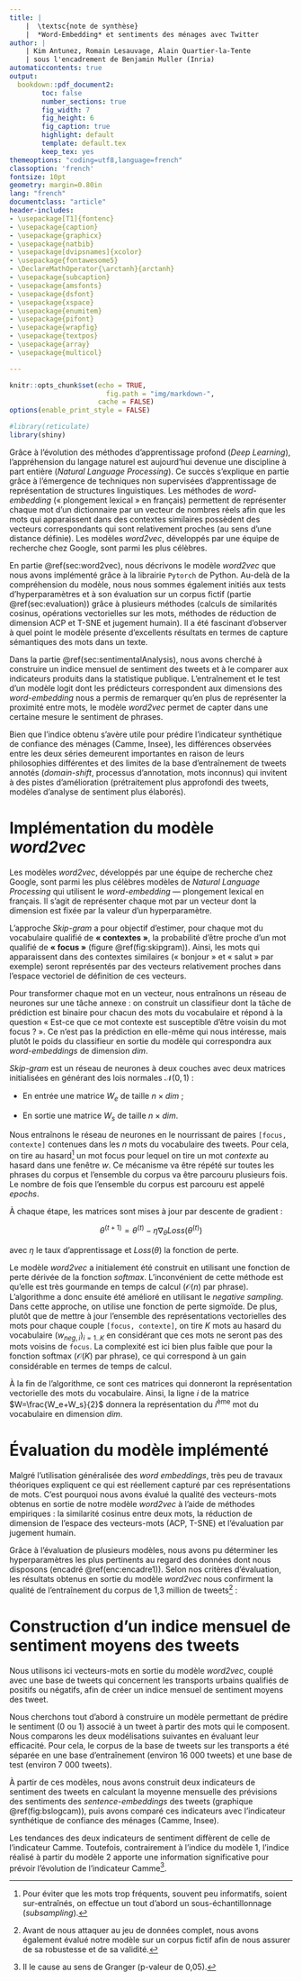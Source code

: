 ```yaml
---
title: |
    |  \textsc{note de synthèse}
    |  *Word-Embedding* et sentiments des ménages avec Twitter 
author: |
    | Kim Antunez, Romain Lesauvage, Alain Quartier-la-Tente
    | sous l'encadrement de Benjamin Muller (Inria)
automaticcontents: true
output:
  bookdown::pdf_document2:
        toc: false
        number_sections: true
        fig_width: 7
        fig_height: 6
        fig_caption: true
        highlight: default
        template: default.tex
        keep_tex: yes
themeoptions: "coding=utf8,language=french"
classoption: 'french'
fontsize: 10pt
geometry: margin=0.80in
lang: "french"
documentclass: "article"
header-includes:
- \usepackage[T1]{fontenc}
- \usepackage{caption}
- \usepackage{graphicx}
- \usepackage{natbib}
- \usepackage[dvipsnames]{xcolor}
- \usepackage{fontawesome5}
- \DeclareMathOperator{\arctanh}{arctanh}
- \usepackage{subcaption}
- \usepackage{amsfonts}
- \usepackage{dsfont}
- \usepackage{xspace}
- \usepackage{enumitem}
- \usepackage{pifont}
- \usepackage{wrapfig}
- \usepackage{textpos}
- \usepackage{array}
- \usepackage{multicol}

---
```


```r
knitr::opts_chunk$set(echo = TRUE,
                        fig.path = "img/markdown-",
                      cache = FALSE)
options(enable_print_style = FALSE)
```

```r
#library(reticulate)
library(shiny)
```

\begin{textblock*}{\textwidth}(0cm,-7.8cm)
\begin{center}
\includegraphics[height=2.5cm]{img/LOGO-ENSAE.png}
\end{center}
\end{textblock*}


Grâce à l'évolution des méthodes d'apprentissage profond (*Deep Learning*), l'appréhension du langage naturel est aujourd'hui devenue une discipline à part entière (*Natural Language Processing*). 
Ce succès s'explique en partie grâce à l'émergence de techniques non supervisées d'apprentissage de représentation de structures linguistiques. 
Les méthodes de *word-embedding* (« plongement lexical » en français) permettent de représenter chaque mot d'un dictionnaire par un vecteur de nombres réels afin que les mots qui apparaissent dans des contextes similaires possèdent des vecteurs correspondants qui sont relativement proches (au sens d'une distance définie). 
Les modèles *word2vec*, développés par une équipe de recherche chez Google, sont parmi les plus célèbres.

En partie \@ref(sec:word2vec), nous décrivons le modèle *word2vec* que nous avons implémenté grâce à la librairie `Pytorch` de Python. 
Au-delà de la compréhension du modèle, nous nous sommes également initiés aux tests d’hyperparamètres et à son évaluation sur un corpus fictif (partie \@ref(sec:evaluation)) grâce à plusieurs méthodes (calculs de similarités cosinus, opérations vectorielles sur les mots, méthodes de réduction de dimension ACP et T-SNE et jugement humain). 
Il a été fascinant d’observer à quel point le modèle présente d’excellents résultats en termes de capture sémantiques des mots dans un texte.




Dans la partie \@ref(sec:sentimentalAnalysis), nous avons cherché à construire un indice mensuel de sentiment des tweets et à le comparer aux indicateurs produits dans la statistique publique. 
L’entraînement et le test d'un modèle logit dont les prédicteurs correspondent aux dimensions des *word-embedding* nous a permis de remarquer qu’en plus de représenter la proximité entre mots, le modèle *word2vec* permet de capter dans une certaine mesure le sentiment de phrases. 

\begin{figure}[htb]
\input{img/schema_recap.tex}
\end{figure}


Bien que l'indice obtenu s'avère utile pour prédire l'indicateur synthétique de confiance des ménages (Camme, Insee), les différences observées entre les deux séries demeurent importantes en raison de leurs philosophies différentes et des limites de la base d'entraînement de tweets annotés (*domain-shift*, processus d’annotation, mots inconnus) qui invitent à des pistes d'amélioration (prétraitement plus approfondi des tweets, modèles d’analyse de sentiment plus élaborés\dots). 


\newpage

# Implémentation du modèle *word2vec* {#sec:word2vec}

Les modèles *word2vec*, développés par une équipe de recherche chez Google, sont parmi les plus célèbres modèles de *Natural Language Processing* qui utilisent le *word-embedding* --- plongement lexical en français.
Il s'agit de représenter chaque mot par un vecteur dont la dimension est fixée par la valeur d’un hyperparamètre. 

<!-- \begin{minipage}{\textwidth} -->
\begin{wrapfigure}[15]{r}[0pt]{0cm}
\includegraphics[width=5cm]{img/skip_gram.png}
\captionsetup{margin=0cm,format=hang,justification=justified}
\caption{Architecture\newline du modèle Skip-gram.}\label{fig:skipgram}
\end{wrapfigure}
<!-- \end{minipage} -->


L'approche *Skip-gram* a pour objectif d'estimer, pour chaque mot du vocabulaire qualifié de **« contextes »**, la probabilité d'être proche d'un mot qualifié de **« focus »** (figure \@ref(fig:skipgram)).
Ainsi, les mots qui apparaissent dans des contextes similaires (« bonjour » et « salut » par exemple) seront représentés par des vecteurs relativement proches dans l’espace vectoriel de définition de ces vecteurs. 


Pour transformer chaque mot en un vecteur, nous entraînons un réseau de neurones sur une tâche annexe : on construit un classifieur dont la tâche de prédiction est binaire pour chacun des mots du vocabulaire et répond à la question « Est-ce que ce mot contexte est susceptible d’être voisin du mot focus ? ».
Ce n'est pas la prédiction en elle-même qui nous intéresse, mais plutôt le poids du classifieur en sortie du modèle qui correspondra aux *word-embeddings* de dimension $dim$. 

*Skip-gram* est un réseau de neurones à deux couches avec deux matrices initialisées en générant des lois normales $\mathcal N(0,1)$ :

- En entrée une matrice $W_e$ de taille $n\times dim$ ;

- En sortie une matrice $W_s$ de taille $n\times dim$.


Nous entraînons le réseau de neurones en le nourrissant de paires `[focus, contexte]` contenues dans les $n$ mots du vocabulaire des tweets.
Pour cela, on tire au hasard^[
Pour éviter que les mots trop fréquents, souvent peu informatifs, soient sur-entraînés, on effectue un tout d'abord un sous-échantillonnage (*subsampling*).
] un mot focus pour lequel on tire un mot *contexte* au hasard dans une fenêtre $w$. 
Ce mécanisme va être répété sur toutes les phrases du corpus et l'ensemble du corpus va être parcouru plusieurs fois. 
Le nombre de fois que l'ensemble du corpus est parcouru est appelé *epochs*.

À chaque étape, les matrices sont mises à jour par descente de gradient :

$$\theta^{(t+1)} = \theta^{(t)} - \eta \nabla_\theta Loss(\theta^{(t)})$$

avec $\eta$ le taux d'apprentissage et $Loss(\theta)$ la fonction de perte.

Le modèle *word2vec* a initialement été construit en utilisant une fonction de perte dérivée de la fonction *softmax*.
L'inconvénient de cette méthode est qu'elle est très gourmande en temps de calcul ($\mathcal O(n)$ par phrase). 
L'algorithme a donc ensuite été amélioré en utilisant le *negative sampling*. 
Dans cette approche, on utilise une fonction de perte sigmoïde. De plus, plutôt que de mettre à jour l'ensemble des représentations vectorielles des mots pour chaque couple `[focus, contexte]`, on tire $K$ mots au hasard du vocabulaire $(w_{neg,\,i})_{i=1..K}$ en considérant que ces mots ne seront pas des mots voisins de `focus`. 
La complexité est ici bien plus faible que pour la fonction softmax ($\mathcal O(K)$ par phrase), ce qui correspond à un gain considérable en termes de temps de calcul.

À la fin de l'algorithme, ce sont ces matrices qui donneront la représentation vectorielle des mots du vocabulaire.
Ainsi, la ligne $i$ de la matrice $W=\frac{W_e+W_s}{2}$ donnera la représentation du $i$^ème^ mot du vocabulaire en dimension $dim$.


\newpage

# Évaluation du modèle implémenté {#sec:evaluation}

Malgré l'utilisation généralisée des *word embeddings*, très peu de travaux théoriques expliquent ce qui est réellement capturé par ces représentations de mots. 
C'est pourquoi nous avons évalué la qualité des vecteurs-mots obtenus en sortie de notre modèle *word2vec* à l'aide de méthodes empiriques : la similarité cosinus entre deux mots, la réduction de dimension de l'espace des vecteurs-mots (ACP, T-SNE) et l'évaluation par jugement humain. 

Grâce à l'évaluation de plusieurs modèles, nous avons pu déterminer les hyperparamètres les plus pertinents
\footnote{
$ep = 100$ pour le nombre d'\og \emph{epochs} \fg / $lr = 0,02$ pour le \og \emph{learning rate} \fg, ou taux d'apprentissage/ $w = 4$ pour la taille de la fenêtre (\emph{window}) de sélection des mots contextes / $dim = 100$ pour la dimension des vecteurs-mots (ou \emph{word-embeddings}).
} au regard des données dont nous disposons (encadré \@ref(enc:encadre1)). 
Selon nos critères d'évaluation, les résultats obtenus en sortie du modèle *word2vec* nous confirment la qualité de l'entraînement du corpus de 1,3 million de tweets^[
Avant de nous attaquer au jeu de données complet, nous avons également évalué notre modèle sur un corpus fictif afin de nous assurer de sa robustesse et de sa validité.
] : 

\begin{itemize}
\item Le coefficient de corrélation de Spearman avec le jugement humain est significatif (p-valeur proche de 0 \%) et assez élevé (0,495).
\item La recherche des plus proches voisins par similarité cosinus donne des résultats proches de l'intuition pour quelques mots de référence évalués (bonjour, femme, samedi\dots).
\item La projection de certains vecteurs-mots sur les deux premiers axes d'une ACP (figure \ref{fig:acp_gensim}) est de qualité.
\item Les sommes vectorielles sur les vecteurs-mots présentent des résultats plus mitigés. L'exemple de  $\overrightarrow{Roi} - \overrightarrow{Homme} + \overrightarrow{Femme} = \overrightarrow{Reine}$ (figure \ref{fig:acp_reine}) semble plutôt fonctionner. 
\end{itemize}

\begin{figure}[h]
\begin{minipage}{.5\textwidth}
\centering
\includegraphics[width=0.77\textwidth]{img/acp_gensim.png}
\captionsetup{margin=0cm,format=hang,justification=justified}
\caption{ACP sur un corpus réduit de mots.}\label{fig:acp_gensim}
\end{minipage}%
\begin{minipage}{.5\textwidth}
   \centering
  \includegraphics[width=0.8\linewidth]{img/acp_reine.png}
  \captionof{figure}{\ $\protect\overrightarrow{Roi} - \protect\overrightarrow{Homme} + \protect\overrightarrow{Femme} = $ ?}
  \label{fig:acp_reine}
\end{minipage}%
\end{figure}



\begin{encadre}[true]{Données utilisées}\label{enc:encadre1}

\small

\textbf{Tweets mensuels}

Ces données correspondent à un ensemble de tweets postés en France entre 2011 et 2018, supposés être représentatifs de l'ensemble de tweets nationaux publiés durant cette période. \\
Pour entraîner notre modèle \emph{word2vec}, nous avons mobilisé un premier échantillon de 1,3 million de tweets. Un second échantillon, composé de 4 200 tweets mensuels sur la période 2011-2018, a été utilisé pour construire notre indice mensuel de sentiment. 

\textbf{Tweets annotés sur les transports urbains}

Cette base est composée d'un ensemble d'environ 23 000 tweets qui concernent les transports urbains (trains SNCF, métros et bus de la RATP) annotés en termes de sentiment ($1$ s'ils sont positifs, $0$ s'ils sont négatifs).\\
Elle a été utilisée pour entraîner notre modèle d'analyse de sentiment.

\textbf{Indicateur synthétique de confiance des ménages}

L’indicateur synthétique de confiance des ménages provient de l'Enquête mensuelle de conjoncture auprès des ménages (Camme) de l’Insee.\\
C'est l'indicateur que nous cherchons à prévoir à partir de notre indice mensuel de sentiment.

\end{encadre}

\newpage

# Construction d'un indice mensuel de sentiment moyens des tweets {#sec:sentimentalAnalysis}

Nous utilisons ici vecteurs-mots en sortie du modèle *word2vec*, couplé avec une base de tweets qui concernent les transports urbains qualifiés de positifs ou négatifs, afin de créer un indice mensuel de sentiment moyens des tweet.

Nous cherchons tout d'abord à construire un modèle permettant de prédire le sentiment ($0$ ou $1$) associé à un tweet à partir des mots qui le composent. Nous comparons les deux modélisations suivantes en évaluant leur efficacité. Pour cela, le corpus de la base de tweets sur les transports a été séparée en une base d'entraînement (environ 16 000 tweets) et une base de test (environ 7 000 tweets).

\begin{multicols}{2}

\textbf{Modèle 1 : sentiment moyen des mots (référence)}

Ce premier modèle de prédiction du sentiment utilise l'information des tweets labelisés pour déterminer un sentiment moyen par mot.
Le sentiment prédit d'un tweet $t$ composé de $n$ mots sera :
$$S_{1,\gamma}(t) = \mathds{1}\left\{ \frac{1}{n} \sum \limits_{i=1}^n \alpha_i \geq \gamma\right\} \qquad \in \{ 0,1\}$$
  avec $\gamma \in [-1,1]$ un seuil fixé, $\alpha_i = \frac{nb_+(i) - nb_-(i)}{nb_+(i) + nb_-(i)} \in [-1,1]$  le sentiment moyen du mot $i$ calculé à partir du nombre de tweets positifs ($nb_+(i)$) et négatifs ($nb_-(i)$) dans lesquels il apparaît.

\vspace{2.5cm}

\textbf{Modèle 2 : \emph{word-embeddings}}

Ce deuxième modèle est une régression binaire avec comme prédicteurs chacune des 100 dimensions des vecteurs-mots. Les vecteurs-mots sont moyennés pour obtenir la représentation vectorielle du tweet : la  « \emph{sentence-embedding} ».
Le sentiment prédit d'un tweet $t$ sera :
 $$S_{2,\gamma}(t) =\mathds{1}\left\{   \mathbb{P}(Y_i = 1 | X_{i}) \ge \gamma\right\} \qquad \in \{ 0,1 \}$$
Avec : 
$$Y_i = \mathds{1}\left\{ \sum_{i = 1}^n \beta_i X_{i,j} + \varepsilon_i \geq 0 \right\} 
\quad  \mathbb{P}(Y_i = 1 | X_{i}) = F_{\varepsilon}\left(\sum_{i = 1}^n \beta_i X_{i,j}\right)$$
\begin{itemize}
\item $Y_i$ le sentiment du tweet $i$ ;
\item $X_{i,1}, \dots, X_{i,n}$ des coordonnées de la \emph{sentence-embedding} du tweet $i$ ;
\item $\varepsilon_i$ le résidu de notre modèle de fonction de répartition $F_{\varepsilon}(x) = \frac{1}{1 + e^{-x}}$ (logit).
\end{itemize}

 \end{multicols}



\begin{multicols}{2}
\faArrowCircleRight{} \emph{Accuracy}\footnote{Taux de tweets dont le sentiment est bien prédit.} =  89,1 \% ($\gamma^* = -0,14$).

\faArrowCircleRight{} \emph{Accuracy} =  69,8 \% ($\gamma^* \simeq 0,5$).

 \end{multicols}

À partir de ces modèles, nous avons construit deux indicateurs de sentiment des tweets en calculant la moyenne mensuelle des prévisions des sentiments des *sentence-embeddings* des tweets (graphique \@ref(fig:bslogcam)), puis avons comparé ces indicateurs avec l'indicateur synthétique de confiance des ménages (Camme, Insee).

Les tendances des deux indicateurs de sentiment diffèrent de celle de l'indicateur Camme. 
Toutefois, contrairement à l'indice du modèle 1, l'indice réalisé à partir du modèle 2 apporte une information significative pour prévoir l'évolution de l'indicateur Camme^[
Il le cause au sens de Granger (p-valeur de 0,05).
]. 

\begin{figure}[!htp]
\begin{center}
\includegraphics[width =0.7\textwidth]{img/rmd-graphSentiments-1}
\captionsetup{margin=0cm,format=hang,justification=justified}
\caption{Les trois indicateurs (centrés-réduits sur la période).}\label{fig:bslogcam}
\end{center}
\end{figure}





\begin{textblock*}{\textwidth}(5.5cm,-0.5cm)
\begin{center}
\begin{minipage}{0.7\textwidth}

\begin{wrapfigure}{L}{0cm}
\includegraphics[height=0.8cm]{img/avatars.png}
\end{wrapfigure}

$\phantom{saut}$

\emph{Retrouvez l'ensemble du projet et son code sur}

https://github.com/ARKEnsae/TweetEmbedding

\end{minipage}
\end{center}

\end{textblock*}
